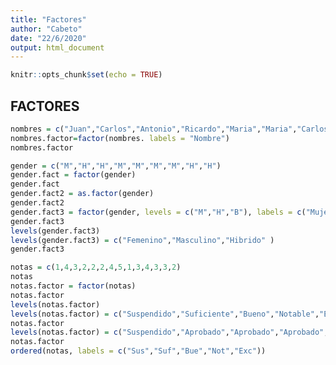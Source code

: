 ```yaml
---
title: "Factores"
author: "Cabeto"
date: "22/6/2020"
output: html_document
---
```


```r
knitr::opts_chunk$set(echo = TRUE)
```

## FACTORES

```r
nombres = c("Juan","Carlos","Antonio","Ricardo","Maria","Maria","Carlos")
nombres.factor=factor(nombres. labels = "Nombre")
nombres.factor

```

```r
gender = c("M","H","H","M","M","M","M","H","H")
gender.fact = factor(gender)
gender.fact
gender.fact2 = as.factor(gender)
gender.fact2
gender.fact3 = factor(gender, levels = c("M","H","B"), labels = c("Mujer","Hombre","Hermafrodita"))
gender.fact3
levels(gender.fact3)
levels(gender.fact3) = c("Femenino","Masculino","Hibrido" )
gender.fact3
```
```r
notas = c(1,4,3,2,2,2,4,5,1,3,4,3,3,2)
notas
notas.factor = factor(notas)
notas.factor
levels(notas.factor)
levels(notas.factor) = c("Suspendido","Suficiente","Bueno","Notable","Excelente")
notas.factor
levels(notas.factor) = c("Suspendido","Aprobado","Aprobado","Aprobado","Aprobado") # Agrupa
notas.factor
ordered(notas, labels = c("Sus","Suf","Bue","Not","Exc"))
```

